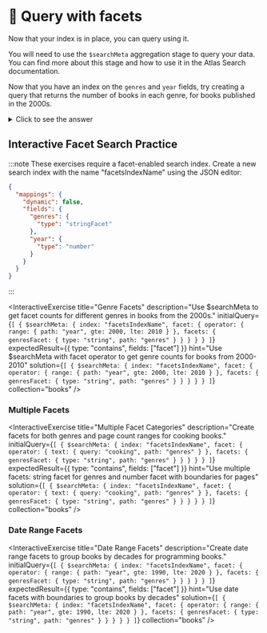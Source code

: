 # 🦸 Query with facets

Now that your index is in place, you can query using it.

You will need to use the `$searchMeta` aggregation stage to query your data. You can find more about this stage and how to use it in the <Link to="https://www.mongodb.com/docs/atlas/atlas-search/query-syntax/#mongodb-pipeline-pipe.-searchMeta">Atlas Search documentation</Link>.

Now that you have an index on the `genres` and `year` fields, try creating a query that returns the number of books in each genre, for books published in the 2000s.

<details>
  <summary>Click to see the answer</summary>
  <div>

```js
{
  $searchMeta: {
    "index": "facetsIndexName",
    "facet": {
      "operator": {
        "range": {
          "path": "year",
          "gte": 2000,
          "lte": 2010
        }
      },
      "facets": {
        "genresFacet": {
          "type": "string",
          "path": "genres"
        }
      }
    }
  }
}
```

  </div>
</details>

## Interactive Facet Search Practice

:::note
These exercises require a facet-enabled search index. Create a new search index with the name "facetsIndexName" using the JSON editor:

```json
{
  "mappings": {
    "dynamic": false,
    "fields": {
      "genres": {
        "type": "stringFacet"
      },
      "year": {
        "type": "number"
      }
    }
  }
}
```
:::

<InteractiveExercise
  title="Genre Facets"
  description="Use $searchMeta to get facet counts for different genres in books from the 2000s."
  initialQuery={`[
  {
    $searchMeta: {
      index: "facetsIndexName",
      facet: {
        operator: {
          range: {
            path: "year",
            gte: 2000,
            lte: 2010
          }
        },
        facets: {
          genresFacet: {
            type: "string",
            path: "genres"
          }
        }
      }
    }
  }
]`}
  expectedResult={{
    type: "contains",
    fields: ["facet"]
  }}
  hint="Use $searchMeta with facet operator to get genre counts for books from 2000-2010"
  solution={`[
  {
    $searchMeta: {
      index: "facetsIndexName",
      facet: {
        operator: {
          range: {
            path: "year",
            gte: 2000,
            lte: 2010
          }
        },
        facets: {
          genresFacet: {
            type: "string",
            path: "genres"
          }
        }
      }
    }
  }
]`}
  collection="books"
/>

### Multiple Facets

<InteractiveExercise
  title="Multiple Facet Categories"
  description="Create facets for both genres and page count ranges for cooking books."
  initialQuery={`[
  {
    $searchMeta: {
      index: "facetsIndexName",
      facet: {
        operator: {
          text: {
            query: "cooking",
            path: "genres"
          }
        },
        facets: {
          genresFacet: {
            type: "string",
            path: "genres"
          }
        }
      }
    }
  }
]`}
  expectedResult={{
    type: "contains",
    fields: ["facet"]
  }}
  hint="Use multiple facets: string facet for genres and number facet with boundaries for pages"
  solution={`[
  {
    $searchMeta: {
      index: "facetsIndexName",
      facet: {
        operator: {
          text: {
            query: "cooking",
            path: "genres"
          }
        },
        facets: {
          genresFacet: {
            type: "string",
            path: "genres"
          }
        }
      }
    }
  }
]`}
  collection="books"
/>

### Date Range Facets

<InteractiveExercise
  title="Date Range Facets"
  description="Create date range facets to group books by decades for programming books."
  initialQuery={`[
  {
    $searchMeta: {
      index: "facetsIndexName",
      facet: {
        operator: {
          range: {
            path: "year",
            gte: 1990,
            lte: 2020
          }
        },
        facets: {
          genresFacet: {
            type: "string",
            path: "genres"
          }
        }
      }
    }
  }
]`}
  expectedResult={{
    type: "contains",
    fields: ["facet"]
  }}
  hint="Use date facets with boundaries to group books by decades"
  solution={`[
  {
    $searchMeta: {
      index: "facetsIndexName",
      facet: {
        operator: {
          range: {
            path: "year",
            gte: 1990,
            lte: 2020
          }
        },
        facets: {
          genresFacet: {
            type: "string",
            path: "genres"
          }
        }
      }
    }
  }
]`}
  collection="books"
/>
